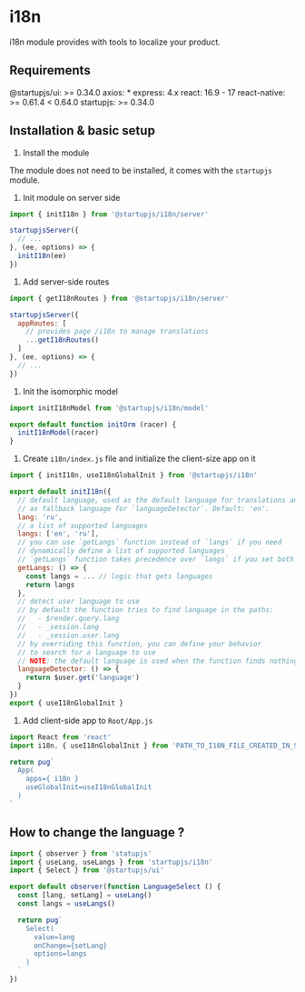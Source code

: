 # i18n

i18n module provides with tools to localize your product.

## Requirements

@startupjs/ui: >= 0.34.0
axios: *
express: 4.x
react: 16.9 - 17
react-native: >= 0.61.4 < 0.64.0
startupjs: >= 0.34.0

## Installation & basic setup

1. Install the module

  The module does not need to be installed, it comes with the `startupjs` module.

1. Init module on server side

  ```js
  import { initI18n } from '@startupjs/i18n/server'

  startupjsServer({
    // ...
  }, (ee, options) => {
    initI18n(ee)
  })
  ```

1. Add server-side routes

  ```js
  import { getI18nRoutes } from '@startupjs/i18n/server'

  startupjsServer({
    appRoutes: [
      // provides page /i18n to manage translations
      ...getI18nRoutes()
    ]
  }, (ee, options) => {
    // ...
  })
  ```

1. Init the isomorphic model

  ```js
  import initI18nModel from '@startupjs/i18n/model'

  export default function initOrm (racer) {
    initI18nModel(racer)
  }
  ```

1. Create `i18n/index.js` file and initialize the client-size app on it

  ```js
  import { initI18n, useI18nGlobalInit } from '@startupjs/i18n'

  export default initI18n({
    // default language, used as the default language for translations and
    // as fallback language for `languageDetector`. Default: 'en'.
    lang: 'ru',
    // a list of supported languages
    langs: ['en', 'ru'],
    // you can use `getLangs` function instead of `langs` if you need
    // dynamically define a list of supported languages
    // `getLangs` function takes precedence over `langs` if you set both properties
    getLangs: () => {
      const langs = ... // logic that gets languages
      return langs
    },
    // detect user language to use
    // by default the function tries to find language in the paths:
    //   - $render.query.lang
    //   - _session.lang
    //   - _session.user.lang
    // by overriding this function, you can define your behavior
    // to search for a language to use
    // NOTE: the default language is used when the function finds nothing
    languageDetector: () => {
      return $user.get('language')
    }
  })
  export { useI18nGlobalInit }
  ```

1. Add client-side app to `Root/App.js`

  ```js
  import React from 'react'
  import i18n, { useI18nGlobalInit } from 'PATH_TO_I18N_FILE_CREATED_IN_SECTION_ABOVE'

  return pug`
    App(
      apps={ i18n }
      useGlobalInit=useI18nGlobalInit
    )
  `
  ```

## How to change the language ?

```jsx
import { observer } from 'statupjs'
import { useLang, useLangs } from 'startupjs/i18n'
import { Select } from '@startupjs/ui'

export default observer(function LanguageSelect () {
  const [lang, setLang] = useLang()
  const langs = useLangs()

  return pug`
    Select(
      value=lang
      onChange={setLang}
      options=langs
    )
  `
})
```
